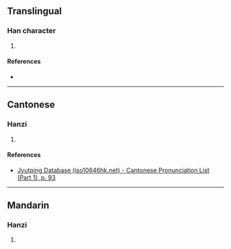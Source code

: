 {{character info/new}}
==Translingual==

===Han character===
{{Han char|rn=38|rad=女|as=08|sn=11|four=|canj=VEEE|ids=⿰女叕}}

# {{defn|Han|sort=女08}}

====References====
* {{Han ref|kx=0263.370|dkj=06373|dj=0530.260|hdz=21063.020|uh=5A3A|ud=23098}}

----

==Cantonese==

===Hanzi===
{{yue-hanzi|jyut=[[to3]]|y=to3}}

# {{defn|lang=yue|sort=女08}}

====References====
* [http://www.iso10646hk.net/jp/document/download.jsp Jyutping Database (iso10646hk.net) - Cantonese Pronunciation List (Part 1), p. 93]

----

==Mandarin==

===Hanzi===
{{cmn-hanzi|pin=[[zhuó]] ([[zhuo2]])|wg=cho<sup>1</sup>}}

# {{defn|lang=cmn|sort=女08}}